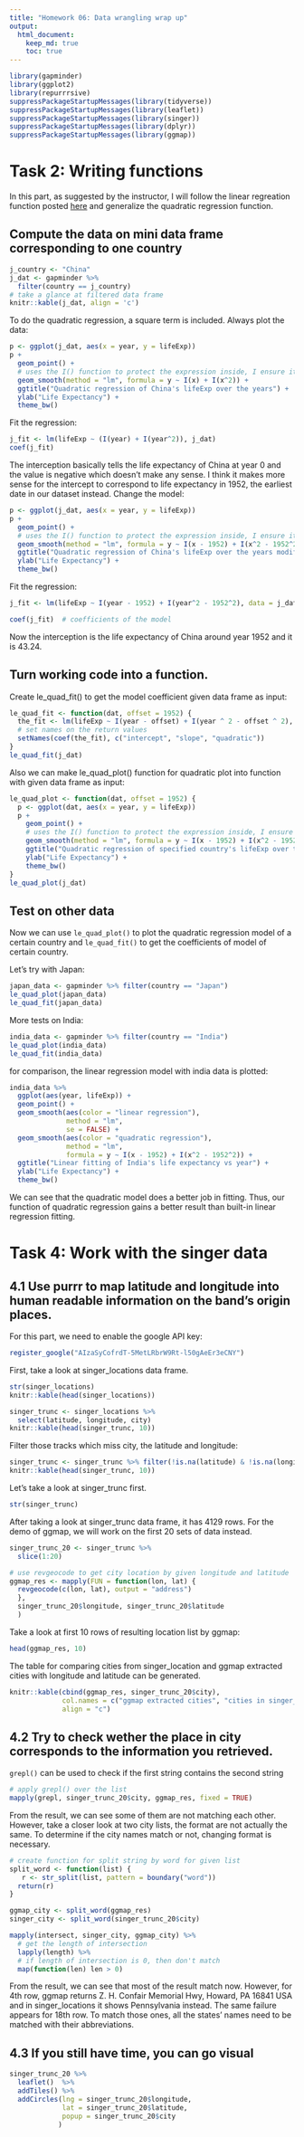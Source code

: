 ```yaml
---
title: "Homework 06: Data wrangling wrap up"
output:
  html_document:
    keep_md: true
    toc: true
---
```


```r
library(gapminder)
library(ggplot2)
library(repurrrsive)
suppressPackageStartupMessages(library(tidyverse))
suppressPackageStartupMessages(library(leaflet))
suppressPackageStartupMessages(library(singer))
suppressPackageStartupMessages(library(dplyr))
suppressPackageStartupMessages(library(ggmap))
```

# Task 2: Writing functions
In this part, as suggested by the instructor, I will follow the linear regreation function posted [here](http://stat545.com/block012_function-regress-lifeexp-on-year.html) and generalize the quadratic regression function.

## Compute the data on mini data frame corresponding to one country 
```r
j_country <- "China"
j_dat <- gapminder %>% 
  filter(country == j_country)
# take a glance at filtered data frame
knitr::kable(j_dat, align = 'c')
```

To do the quadratic regression, a square term is included. Always plot the data:
```r
p <- ggplot(j_dat, aes(x = year, y = lifeExp))
p + 
  geom_point() + 
  # uses the I() function to protect the expression inside, I ensure it is interpreted in the obvious arithmetical way.
  geom_smooth(method = "lm", formula = y ~ I(x) + I(x^2)) + 
  ggtitle("Quadratic regression of China's lifeExp over the years") + 
  ylab("Life Expectancy") + 
  theme_bw()
```

Fit the regression:
```r
j_fit <- lm(lifeExp ~ (I(year) + I(year^2)), j_dat)
coef(j_fit)
```

The interception basically tells the life expectancy of China at year 0 and the value is negative which doesn't make any sense. I think it makes more sense for the intercept to correspond to life expectancy in 1952, the earliest date in our dataset instead. Change the model:
```r
p <- ggplot(j_dat, aes(x = year, y = lifeExp))
p + 
  geom_point() + 
  # uses the I() function to protect the expression inside, I ensure it is interpreted in the obvious arithmetical way.
  geom_smooth(method = "lm", formula = y ~ I(x - 1952) + I(x^2 - 1952^2)) + 
  ggtitle("Quadratic regression of China's lifeExp over the years modified") + 
  ylab("Life Expectancy") + 
  theme_bw()
```

Fit the regression:
```r
j_fit <- lm(lifeExp ~ I(year - 1952) + I(year^2 - 1952^2), data = j_dat)

coef(j_fit)  # coefficients of the model
```
Now the interception is the life expectancy of China around year 1952 and it is 43.24.

## Turn working code into a function.
Create le_quad_fit() to get the model coefficient given data frame as input:
```r
le_quad_fit <- function(dat, offset = 1952) {
  the_fit <- lm(lifeExp ~ I(year - offset) + I(year ^ 2 - offset ^ 2), dat)
  # set names on the return values
  setNames(coef(the_fit), c("intercept", "slope", "quadratic"))
}
le_quad_fit(j_dat)
```

Also we can make le_quad_plot() function for quadratic plot into function with given data frame as input:
```r
le_quad_plot <- function(dat, offset = 1952) {
  p <- ggplot(dat, aes(x = year, y = lifeExp))
  p + 
    geom_point() + 
    # uses the I() function to protect the expression inside, I ensure it is interpreted in the obvious   arithmetical way.
    geom_smooth(method = "lm", formula = y ~ I(x - 1952) + I(x^2 - 1952^2)) + 
    ggtitle("Quadratic regression of specified country's lifeExp over the years by function") + 
    ylab("Life Expectancy") + 
    theme_bw()
}
le_quad_plot(j_dat)
```

## Test on other data
Now we can use `le_quad_plot()` to plot the quadratic regression model of a certain country and `le_quad_fit()` to get the coefficients of model of certain country.

Let's try with Japan:
```r
japan_data <- gapminder %>% filter(country == "Japan")
le_quad_plot(japan_data)
le_quad_fit(japan_data)
```

More tests on India:

```r
india_data <- gapminder %>% filter(country == "India")
le_quad_plot(india_data)
le_quad_fit(india_data)
```

for comparison, the linear regression model with india data is plotted: 
```r
india_data %>% 
  ggplot(aes(year, lifeExp)) + 
  geom_point() + 
  geom_smooth(aes(color = "linear regression"), 
              method = "lm", 
              se = FALSE) +
  geom_smooth(aes(color = "quadratic regression"), 
              method = "lm", 
              formula = y ~ I(x - 1952) + I(x^2 - 1952^2)) + 
  ggtitle("Linear fitting of India's life expectancy vs year") + 
  ylab("Life Expectancy") + 
  theme_bw()
```

We can see that the quadratic model does a better job in fitting. Thus, our function of quadratic regression gains a better result than built-in linear regression fitting.

# Task 4: Work with the singer data
## 4.1 Use purrr to map latitude and longitude into human readable information on the band’s origin places.
For this part, we need to enable the google API key:
```r
register_google("AIzaSyCofrdT-5MetLRbrW9Rt-l50gAeEr3eCNY")
```

First, take a look at singer_locations data frame.
```r
str(singer_locations)
knitr::kable(head(singer_locations))
```

```r
singer_trunc <- singer_locations %>% 
  select(latitude, longitude, city)
knitr::kable(head(singer_trunc, 10))
```

Filter those tracks which miss city, the latitude and longitude:
```r
singer_trunc <- singer_trunc %>% filter(!is.na(latitude) & !is.na(longitude) & !is.na(city))
knitr::kable(head(singer_trunc, 10))
```

Let's take a look at singer_trunc first.
```r
str(singer_trunc)
```

After taking a look at singer_trunc data frame, it has 4129 rows. For the demo of ggmap, we will work on the first 20 sets of data instead.
```r
singer_trunc_20 <- singer_trunc %>% 
  slice(1:20)

# use revgeocode to get city location by given longitude and latitude
ggmap_res <- mapply(FUN = function(lon, lat) { 
  revgeocode(c(lon, lat), output = "address") 
  }, 
  singer_trunc_20$longitude, singer_trunc_20$latitude
  )
```

Take a look at first 10 rows of resulting location list by ggmap:
```r
head(ggmap_res, 10)
```

The table for comparing cities from singer_location and ggmap extracted cities with longitude and latitude can be generated.
```r
knitr::kable(cbind(ggmap_res, singer_trunc_20$city),
             col.names = c("ggmap extracted cities", "cities in singer_location"),
             align = "c")
```

## 4.2 Try to check wether the place in city corresponds to the information you retrieved.
`grepl()` can be used to check if the first string contains the second string

```r
# apply grepl() over the list
mapply(grepl, singer_trunc_20$city, ggmap_res, fixed = TRUE)
```

From the result, we can see some of them are not matching each other. However, take a closer look at two city lists, the format are not actually the same. To determine if the city names match or not, changing format is necessary.

```r
# create function for split string by word for given list
split_word <- function(list) {
   r <- str_split(list, pattern = boundary("word"))
  return(r)
}

ggmap_city <- split_word(ggmap_res)
singer_city <- split_word(singer_trunc_20$city)

mapply(intersect, singer_city, ggmap_city) %>% 
  # get the length of intersection
  lapply(length) %>% 
  # if length of intersection is 0, then don't match
  map(function(len) len > 0)
```

From the result, we can see that most of the result match now. However, for 4th row, ggmap returns Z. H. Confair Memorial Hwy, Howard, PA 16841 USA	 and in singer_locations it shows Pennsylvania instead. The same failure appears for 18th row. To match those ones, all the states' names need to be matched with their abbreviations. 

## 4.3 If you still have time, you can go visual
```r
singer_trunc_20 %>%  
  leaflet()  %>%   
  addTiles() %>%  
  addCircles(lng = singer_trunc_20$longitude,
             lat = singer_trunc_20$latitude,
             popup = singer_trunc_20$city
            )
```

